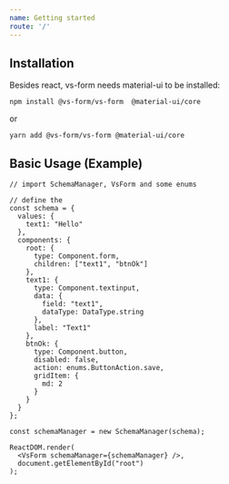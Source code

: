 ```yaml
---
name: Getting started
route: '/'
---
```


## Installation

Besides react, vs-form needs material-ui to be installed:

`npm install @vs-form/vs-form  @material-ui/core`

or

`yarn add @vs-form/vs-form @material-ui/core`


## Basic Usage (Example)


    // import SchemaManager, VsForm and some enums

    // define the
    const schema = {
      values: {
        text1: "Hello"
      },
      components: {
        root: {
          type: Component.form,
          children: ["text1", "btnOk"]
        },
        text1: {
          type: Component.textinput,
          data: {
            field: "text1",
            dataType: DataType.string
          },
          label: "Text1"
        },
        btnOk: {
          type: Component.button,
          disabled: false,
          action: enums.ButtonAction.save,
          gridItem: {
            md: 2
          }
        }
      }
    };

    const schemaManager = new SchemaManager(schema);

    ReactDOM.render(
      <VsForm schemaManager={schemaManager} />,
      document.getElementById("root")
    );


